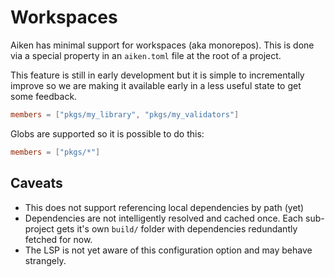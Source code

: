 
# Workspaces

Aiken has minimal support for workspaces (aka monorepos). This is done via a special
property in an `aiken.toml` file at the root of a project.

<Callout type="warning">
  This feature is still in early development but it is simple to incrementally improve
  so we are making it available early in a less useful state to get some feedback.
</Callout>

```toml filename="myproject/aiken.toml"
members = ["pkgs/my_library", "pkgs/my_validators"]
```

Globs are supported so it is possible to do this:

```toml filename="myproject/aiken.toml"
members = ["pkgs/*"]
```

## Caveats

- This does not support referencing local dependencies by path (yet)
- Dependencies are not intelligently resolved and cached once.
  Each sub-project gets it's own `build/` folder with dependencies redundantly
  fetched for now.
- The LSP is not yet aware of this configuration option and may behave strangely.

